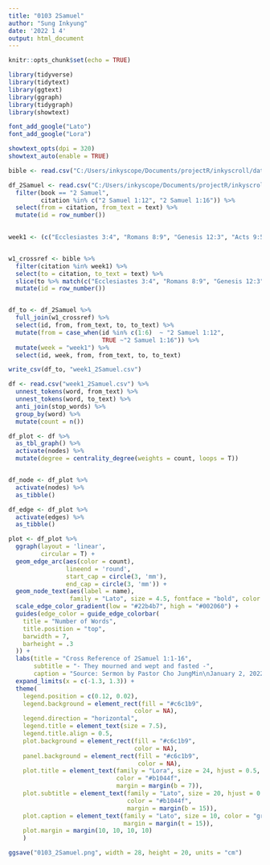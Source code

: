 ```yaml
---
title: "0103 2Samuel"
author: "Sung Inkyung"
date: '2022 1 4'
output: html_document
---
```


```r
knitr::opts_chunk$set(echo = TRUE)
```

```r
library(tidyverse)
library(tidytext)
library(ggtext)
library(ggraph)
library(tidygraph)
library(showtext)

font_add_google("Lato")
font_add_google("Lora")

showtext_opts(dpi = 320)
showtext_auto(enable = TRUE)
```


```r
bible <- read.csv("C:/Users/inkyscope/Documents/projectR/inkyscroll/data/bible_kjv_new.csv")

df_2Samuel <- read.csv("C:/Users/inkyscope/Documents/projectR/inkyscroll/data/bible_kjv_new.csv") %>% 
  filter(book == "2 Samuel",
         citation %in% c("2 Samuel 1:12", "2 Samuel 1:16")) %>% 
  select(from = citation, from_text = text) %>% 
  mutate(id = row_number())
  
```


```r
week1 <- (c("Ecclesiastes 3:4", "Romans 8:9", "Genesis 12:3", "Acts 9:5", "Ezekiel 36:26", "Proverbs 25:13", "1 Samuel 2:30", "Revelation 20:12", "1 Corinthians 1:24"))


w1_crossref <- bible %>% 
  filter(citation %in% week1) %>% 
  select(to = citation, to_text = text) %>% 
  slice(to %>% match(c("Ecclesiastes 3:4", "Romans 8:9", "Genesis 12:3", "Acts 9:4", "Acts 9:5", "Ezekiel 36:26", "Proverbs 25:13", "1 Samuel 2:30", "Revelation 20:12", "1 Corinthians 1:24")) %>% order()) %>% 
  mutate(id = row_number())


df_to <- df_2Samuel %>% 
  full_join(w1_crossref) %>% 
  select(id, from, from_text, to, to_text) %>% 
  mutate(from = case_when(id %in% c(1:6)  ~ "2 Samuel 1:12", 
                          TRUE ~"2 Samuel 1:16")) %>% 
  mutate(week = "week1") %>% 
  select(id, week, from, from_text, to, to_text)

write_csv(df_to, "week1_2Samuel.csv")
```

```r
df <- read.csv("week1_2Samuel.csv") %>% 
  unnest_tokens(word, from_text) %>% 
  unnest_tokens(word, to_text) %>% 
  anti_join(stop_words) %>% 
  group_by(word) %>% 
  mutate(count = n()) 

df_plot <- df %>% 
  as_tbl_graph() %>% 
  activate(nodes) %>% 
  mutate(degree = centrality_degree(weights = count, loops = T))


df_node <- df_plot %>% 
  activate(nodes) %>%
  as_tibble()

df_edge <- df_plot %>% 
  activate(edges) %>% 
  as_tibble()
```


```r
plot <- df_plot %>% 
  ggraph(layout = 'linear',
         circular = T) +
  geom_edge_arc(aes(color = count),
                lineend = 'round',
                start_cap = circle(3, 'mm'),
                end_cap = circle(3, 'mm')) +
  geom_node_text(aes(label = name),
                 family = "Lato", size = 4.5, fontface = "bold", color = "#333a59") +
  scale_edge_color_gradient(low = "#22b4b7", high = "#002060") +
  guides(edge_color = guide_edge_colorbar(
    title = "Number of Words",
    title.position = "top",
    barwidth = 7,
    barheight = .3
  )) +
  labs(title = "Cross Reference of 2Samuel 1:1-16",
       subtitle = "- They mourned and wept and fasted -",
       caption = "Source: Sermon by Pastor Cho JungMin\nJanuary 2, 2022\nBASIC Community Church\n\nGraphic: Sung Inkyung") +
  expand_limits(x = c(-1.3, 1.3)) +
  theme(
    legend.position = c(0.12, 0.02),
    legend.background = element_rect(fill = "#c6c1b9",
                                   color = NA),
    legend.direction = "horizontal",
    legend.title = element_text(size = 7.5),
    legend.title.align = 0.5,
    plot.background = element_rect(fill = "#c6c1b9",
                                   color = NA),
    panel.background = element_rect(fill = "#c6c1b9",
                                    color = NA),
    plot.title = element_text(family = "Lora", size = 24, hjust = 0.5, face = "bold",
                              color = "#b1044f",
                              margin = margin(b = 7)),
    plot.subtitle = element_text(family = "Lato", size = 20, hjust = 0.5,
                                 color = "#b1044f",
                                 margin = margin(b = 15)),
    plot.caption = element_text(family = "Lato", size = 10, color = "gray35",
                                margin = margin(t = 15)),
    plot.margin = margin(10, 10, 10, 10)
    )

ggsave("0103_2Samuel.png", width = 28, height = 20, units = "cm")

```

